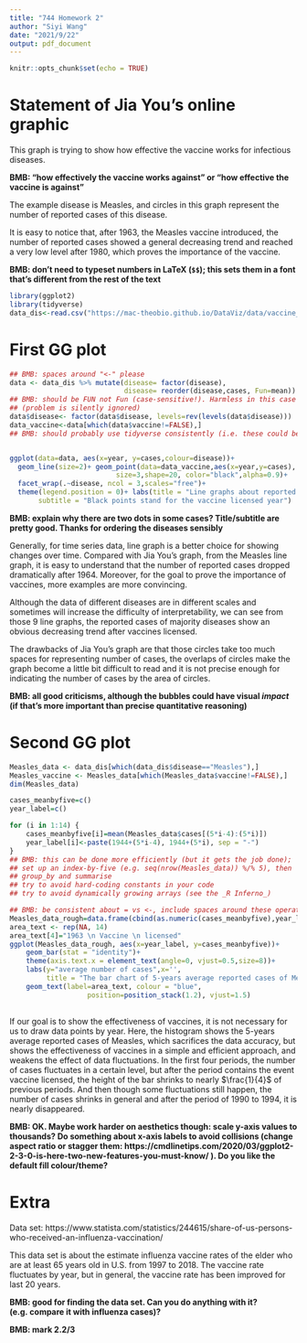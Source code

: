 ```yaml
---
title: "744 Homework 2"
author: "Siyi Wang"
date: "2021/9/22"
output: pdf_document
---
```


```r
knitr::opts_chunk$set(echo = TRUE)
```

# Statement of Jia You's online graphic

This graph is trying to show how effective the vaccine works for infectious diseases. 

**BMB: "how effectively the vaccine works against" or "how effective the vaccine is against"**

The example disease is Measles, and circles in this graph represent the number of reported cases of this disease.

It is easy to notice that, after $1963$, the Measles vaccine introduced, the number of reported cases showed a general decreasing trend and reached a very low level after $1980$, which proves the importance of the vaccine.

**BMB: don't need to typeset numbers in LaTeX (`$$`); this sets them in a font that's different from the rest of the text**

```r
library(ggplot2)
library(tidyverse)
data_dis<-read.csv("https://mac-theobio.github.io/DataViz/data/vaccine_data_online.csv")
```


# First GG plot
```r

## BMB: spaces around "<-" please
data <- data_dis %>% mutate(disease= factor(disease),
                            disease= reorder(disease,cases, Fun=mean))
## BMB: should be FUN not Fun (case-sensitive!). Harmless in this case because FUN=mean is the default
## (problem is silently ignored)
data$disease<- factor(data$disease, levels=rev(levels(data$disease)))
data_vaccine<-data[which(data$vaccine!=FALSE),]
## BMB: should probably use tidyverse consistently (i.e. these could be mutate/filter steps)


ggplot(data=data, aes(x=year, y=cases,colour=disease))+
  geom_line(size=2)+ geom_point(data=data_vaccine,aes(x=year,y=cases),
                          size=3,shape=20, color="black",alpha=0.9)+
  facet_wrap(.~disease, ncol = 3,scales="free")+
  theme(legend.position = 0)+ labs(title = "Line graphs about reported cases of 9 diseases by year",
       subtitle = "Black points stand for the vaccine licensed year") 
```

**BMB: explain why there are two dots in some cases? Title/subtitle are pretty good. Thanks for ordering the diseases sensibly**

Generally, for time series data, line graph is a better choice for showing changes over time.
Compared with Jia You's graph, from the Measles line graph, it is easy to understand that the number of reported cases dropped dramatically after $1964$. Moreover, for the goal to prove the importance of vaccines, more examples are more convincing. 

Although the data of different diseases are in different scales and sometimes will increase the difficulty of interpretability, we can see from those $9$ line graphs, the reported cases of majority diseases show an obvious decreasing trend after vaccines licensed. 

The drawbacks of Jia You's graph are that those circles take too much spaces for representing number of cases, the overlaps of circles make the graph become a little bit difficult to read and it is not precise enough for indicating the number of cases by the area of circles.

**BMB: all good criticisms, although the bubbles could have visual *impact* (if that's more important than precise quantitative reasoning)**

# Second GG plot
```r

Measles_data <- data_dis[which(data_dis$disease=="Measles"),]
Measles_vaccine <- Measles_data[which(Measles_data$vaccine!=FALSE),]
dim(Measles_data)

cases_meanbyfive=c()
year_label=c()

for (i in 1:14) {
    cases_meanbyfive[i]=mean(Measles_data$cases[(5*i-4):(5*i)])
    year_label[i]<-paste(1944+(5*i-4), 1944+(5*i), sep = "-")
}    
## BMB: this can be done more efficiently (but it gets the job done);
## set up an index-by-five (e.g. seq(nrow(Measles_data)) %/% 5), then
## group_by and summarise
## try to avoid hard-coding constants in your code
## try to avoid dynamically growing arrays (see the _R Inferno_)

## BMB: be consistent about = vs <-, include spaces around these operators
Measles_data_rough=data.frame(cbind(as.numeric(cases_meanbyfive),year_label))
area_text <- rep(NA, 14)
area_text[4]="1963 \n Vaccine \n licensed"
ggplot(Measles_data_rough, aes(x=year_label, y=cases_meanbyfive))+
    geom_bar(stat = "identity")+
    theme(axis.text.x = element_text(angle=0, vjust=0.5,size=8))+
    labs(y="average number of cases",x='',
         title = "The bar chart of 5-years average reported cases of Measles from 1945 to 2014")+
    geom_text(label=area_text, colour = "blue",
                   position=position_stack(1.2), vjust=1.5) 
   
```
If our goal is to show the effectiveness of vaccines, it is not necessary for us to draw data points by year.
Here, the histogram shows the 5-years average reported cases of Measles, which sacrifices the data accuracy, but shows the effectiveness of vaccines in a simple and efficient approach, and weakens the effect of data fluctuations. 
In the first four periods, the number of cases fluctuates in a certain level, but after the period contains the event vaccine licensed, the height of the bar shrinks to nearly $\frac{1}{4}$ of previous periods.
And then though some fluctuations still happen, the number of cases shrinks in general and after the period of $1990$ to $1994$, it is nearly disappeared.

**BMB: OK. Maybe work harder on aesthetics though: scale y-axis values to thousands? Do something about x-axis labels to avoid collisions (change aspect ratio or stagger them: https://cmdlinetips.com/2020/03/ggplot2-2-3-0-is-here-two-new-features-you-must-know/ ). Do you like the default fill colour/theme?**

# Extra

Data set: https://www.statista.com/statistics/244615/share-of-us-persons-who-received-an-influenza-vaccination/

This data set is about the estimate influenza vaccine rates of the elder who are at least $65$ years old in U.S. from $1997$ to $2018$. The vaccine rate fluctuates by year, but in general, the vaccine rate has been improved for last $20$ years. 

**BMB: good for finding the data set.  Can you do anything with it? (e.g. compare it with influenza cases)?**

**BMB: mark 2.2/3**
